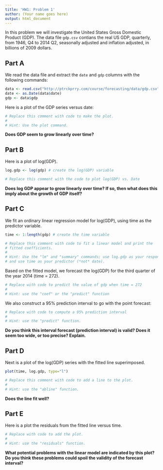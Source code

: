```yaml
---
title: 'HW1: Problem 1'
author: (Your name goes here)
output: html_document
---
```


In this problem we will investigate the United States Gross Domestic Product 
(GDP).  The data file `gdp.csv` contians the real US GDP, quarterly, from 1946, 
Q4 to 2014 Q2, seasonally adjusted and inflation adjusted, in billions of 2009 
dollars.  



Part A
------

We read the data file and extract the `date` and `gdp` columns with 
the following commands:

```r
data <- read.csv("http://ptrckprry.com/course/forecasting/data/gdp.csv")
date <- as.Date(data$date)
gdp <- data$gdp
```

Here is a plot of the GDP series versus date:

```r
# Replace this comment with code to make the plot.
#
# Hint: Use the plot command.
```

**Does GDP seem to grow linearly over time?**



Part B
------

Here is a plot of log(GDP).

```r
log.gdp <- log(gdp) # create the log(GDP) variable

# Replace this comment with the code to plot log(GDP) vs. Date
```

**Does log GDP appear to grow linearly over time?  If so, then what does this
imply about the growth of GDP itself?**


Part C
------

We fit an ordinary linear regression model for log(GDP), using time as the 
predictor variable.

```r
time <- 1:length(gdp) # create the time variable

# Replace this comment with code to fit a linear model and print the
# fitted coefficients.
#
# Hint: Use the "lm" and "summary" commands; use log.gdp as your response
# and use time as your predictor (*not* date).
```

Based on the fitted model, we forecast the log(GDP) for the third quarter
of the year 2014 (time = 272).  

```r
# Replace with code to predict the value of gdp when time = 272
#
# Hint: use the "coef" or the "predict" function
```

We also construct a 95% prediction interval to go with the
point forecast:

```r
# Replace with code to compute a 95% prediction interval
#
# Hint: use the "predict" function.
```

**Do you think this interval forecast (prediction interval) is valid?  Does it
seem too wide, or too precise?  Explain.**


Part D
------

Next is a plot of the log(GDP) series with the fitted line superimposed.

```r
plot(time, log.gdp, type="l")

# Replace this comment with code to add a line to the plot.
#
# Hint: use the "abline" function.
```

**Does the line fit well?**


Part E
------

Here is a plot the residuals from the fitted line versus time.

```r
# Replace with code to add the plot.
#
# Hint: use the "residuals" function.
```

**What potential problems with the linear model are indicated by this plot?
Do you think these problems could spoil the validity of the forecast
interval?**

